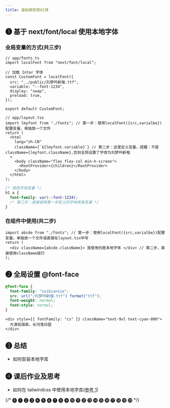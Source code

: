 ```yaml
---
title: 基础教程第02课
---
```


## ❶ 基于 next/font/local 使用本地字体

### 全局变量的方式(共三步)

```tsx filename="app/layout.tsx" switcher
// app/fonts.ts
import localFont from "next/font/local";

// 加载 Inter 字体
const CustomFont = localFont({
  src: "../public/刘梦吟新楷.ttf",
  variable: "--font-1234",
  display: "swap",
  preload: true,
});

export default CustomFont;

// app/layout.tsx
import lmyfont from "./fonts"; // 第一步：使用localFont({src,varialbe})配置变量，单独放一个文件
return (
  <html
    lang="zh-CN"
    className={`${lmyfont.variable}`} // 第二步：这里定义变量，提醒：不是 className={lmyfont.className},否则全局设置了字体为刘梦吟新楷
  >
    <body className="flex flex-col min-h-screen">
      <RootProvider>{children}</RootProvider>
    </body>
  </html>
);
```

```css filename="app/global.css" switcher
/* 使用字体变量 */
h1 a {
  font-family: var(--font-1234);
  /* 第三步：直接使用第一步定义的字体家族变量 */
}
```

### 在组件中使用(共二步)

```tsx
import abcde from "./fonts"; // 第一步：使用localFont({src,varialbe})配置变量，单独放一个文件或直接在layout.tsx中写
return (
  <div className={abcde.className}> 我使用的是本地字体 </div> // 第二步，直接使用className就行
);
```

## ❷ 全局设置 @font-face

```css filename="app/global.css" switcher
@font-face {
  font-family: "suibianxie";
  src: url("/刘梦吟新楷.ttf") format("ttf");
  font-weight: normal;
  font-style: normal;
}
```

```tsx filename="任何组件或md文件等" switcher
<div style={{ fontFamily: "cs" }} className="text-9xl text-cyan-800">
  大漠孤烟直，长河落日圆
</div>
```

## ❸ 总结

- 如何安装本地字库

## ❹ 课后作业及思考

- 如何在 tailwindcss 中使用本地字库([参考 1](https://mikebifulco.com/posts/custom-fonts-with-next-font-and-tailwind))

{/* ⓿ ❶ ❷ ❸ ❹ ❺ ❻ ❼ ❽ ❾ ❿ ⓫ ⓬ ⓭ ⓮ ⓯ ⓰ ⓱ ⓲ ⓳ ⓴ */}
